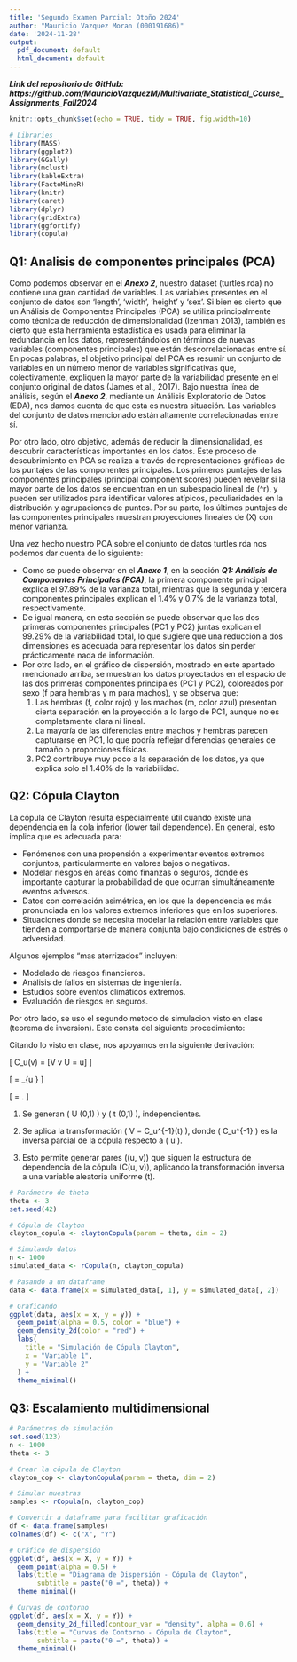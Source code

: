 ```yaml
---
title: 'Segundo Examen Parcial: Otoño 2024'
author: "Mauricio Vazquez Moran (000191686)"
date: '2024-11-28'
output:
  pdf_document: default
  html_document: default
---
```


***Link del repositorio de GitHub: https://github.com/MauricioVazquezM/Multivariate_Statistical_Course_Assignments_Fall2024***

```r
knitr::opts_chunk$set(echo = TRUE, tidy = TRUE, fig.width=10)

# Libraries
library(MASS)  
library(ggplot2)
library(GGally)
library(mclust)
library(kableExtra)
library(FactoMineR)
library(knitr)
library(caret)
library(dplyr)
library(gridExtra)
library(ggfortify)
library(copula)
```

## Q1: Analisis de componentes principales (PCA)

Como podemos observar en el ***Anexo 2***, nuestro dataset (turtles.rda) no contiene una gran cantidad de variables. Las variables presentes en el conjunto de datos son 'length', 'width', 'height' y 'sex'. Si bien es cierto que un Análisis de Componentes Principales (PCA) se utiliza principalmente como técnica de reducción de dimensionalidad (Izenman 2013), también es cierto que esta herramienta estadística es usada para eliminar la redundancia en los datos, representándolos en términos de nuevas variables (componentes principales) que están descorrelacionadas entre sí. En pocas palabras, el objetivo principal del PCA es resumir un conjunto de variables en un número menor de variables significativas que, colectivamente, expliquen la mayor parte de la variabilidad presente en el conjunto original de datos (James et al., 2017). Bajo nuestra línea de análisis, según el ***Anexo 2***, mediante un Análisis Exploratorio de Datos (EDA), nos damos cuenta de que esta es nuestra situación. Las variables del conjunto de datos mencionado están altamente correlacionadas entre sí. 

Por otro lado, otro objetivo, además de reducir la dimensionalidad, es descubrir características importantes en los datos. Este proceso de descubrimiento en PCA se realiza a través de representaciones gráficas de los puntajes de las componentes principales. Los primeros puntajes de las componentes principales (principal component scores) pueden revelar si la mayor parte de los datos se encuentran en un subespacio lineal de \(\mathbb{R}^r\), y pueden ser utilizados para identificar valores atípicos, peculiaridades en la distribución y agrupaciones de puntos. Por su parte, los últimos puntajes de las componentes principales muestran proyecciones lineales de \(X\) con menor varianza. 

Una vez hecho nuestro PCA sobre el conjunto de datos turtles.rda nos podemos dar cuenta de lo siguiente:

* Como se puede observar en el ***Anexo 1***, en la sección ***Q1: Análisis de Componentes Principales (PCA)***, la primera componente principal explica el 97.89% de la varianza total, mientras que la segunda y tercera componentes principales explican el 1.4% y 0.7% de la varianza total, respectivamente.
* De igual manera, en esta sección se puede observar que las dos primeras componentes principales (PC1 y PC2) juntas explican el 99.29% de la variabilidad total, lo que sugiere que una reducción a dos dimensiones es adecuada para representar los datos sin perder prácticamente nada de información.
* Por otro lado, en el gráfico de dispersión, mostrado en este apartado mencionado arriba, se muestran los datos proyectados en el espacio de las dos primeras componentes principales (PC1 y PC2), coloreados por sexo (f para hembras y m para machos), y se observa que:
  1. Las hembras (f, color rojo) y los machos (m, color azul) presentan cierta separación en la proyección a lo largo de PC1, aunque no es completamente clara ni lineal.
  2. La mayoría de las diferencias entre machos y hembras parecen capturarse en PC1, lo que podría reflejar diferencias generales de tamaño o proporciones físicas.
  3. PC2 contribuye muy poco a la separación de los datos, ya que explica solo el 1.40% de la variabilidad.


\newpage

## Q2: Cópula Clayton

La cópula de Clayton resulta especialmente útil cuando existe una dependencia en la cola inferior (lower tail dependence). En general, esto implica que es adecuada para:

* Fenómenos con una propensión a experimentar eventos extremos conjuntos, particularmente en valores bajos o negativos.
* Modelar riesgos en áreas como finanzas o seguros, donde es importante capturar la probabilidad de que ocurran simultáneamente eventos adversos.
* Datos con correlación asimétrica, en los que la dependencia es más pronunciada en los valores extremos inferiores que en los superiores.
* Situaciones donde se necesita modelar la relación entre variables que tienden a comportarse de manera conjunta bajo condiciones de estrés o adversidad.

Algunos ejemplos "mas aterrizados" incluyen:

* Modelado de riesgos financieros.
* Análisis de fallos en sistemas de ingeniería.
* Estudios sobre eventos climáticos extremos.
* Evaluación de riesgos en seguros.

Por otro lado, se uso el segundo metodo de simulacion visto en clase (teorema de inversion). Este consta del siguiente procedimiento:

Citando lo visto en clase, nos apoyamos en la siguiente derivación:

\[
C_u(v) = \mathbb{P}[V \leq v \mid U = u]
\]

\[
= \lim_{\Delta u \to 0} \frac{C(u + \Delta u, v) - C(u, v)}{\Delta u}
\]

\[
= \frac{\partial C(u, v)}{\partial u}.
\]

1. Se generan  \( U \sim \text{Uniform}(0,1) \) y \( t \sim \text{Uniform}(0,1) \), independientes.

2. Se aplica la transformación \( V = C_u^{-1}(t) \), donde \( C_u^{-1} \) es la inversa parcial de la cópula respecto a \( u \).

3. Esto permite generar pares \((u, v)\) que siguen la estructura de dependencia de la cópula \(C(u, v)\), aplicando la transformación inversa a una variable aleatoria uniforme \(t\).

```r
# Parámetro de theta
theta <- 3  
set.seed(42)

# Cópula de Clayton
clayton_copula <- claytonCopula(param = theta, dim = 2)

# Simulando datos
n <- 1000  
simulated_data <- rCopula(n, clayton_copula)

# Pasando a un dataframe
data <- data.frame(x = simulated_data[, 1], y = simulated_data[, 2])

# Graficando
ggplot(data, aes(x = x, y = y)) +
  geom_point(alpha = 0.5, color = "blue") +
  geom_density_2d(color = "red") + 
  labs(
    title = "Simulación de Cópula Clayton",
    x = "Variable 1",
    y = "Variable 2"
  ) +
  theme_minimal()
```

\newpage

## Q3: Escalamiento multidimensional

```r
# Parámetros de simulación
set.seed(123) 
n <- 1000     
theta <- 3     

# Crear la cópula de Clayton
clayton_cop <- claytonCopula(param = theta, dim = 2)

# Simular muestras
samples <- rCopula(n, clayton_cop)

# Convertir a dataframe para facilitar graficación
df <- data.frame(samples)
colnames(df) <- c("X", "Y")

# Gráfico de dispersión
ggplot(df, aes(x = X, y = Y)) +
  geom_point(alpha = 0.5) +
  labs(title = "Diagrama de Dispersión - Cópula de Clayton",
       subtitle = paste("θ =", theta)) +
  theme_minimal()

# Curvas de contorno
ggplot(df, aes(x = X, y = Y)) +
  geom_density_2d_filled(contour_var = "density", alpha = 0.6) +
  labs(title = "Curvas de Contorno - Cópula de Clayton",
       subtitle = paste("θ =", theta)) +
  theme_minimal()
  
```
